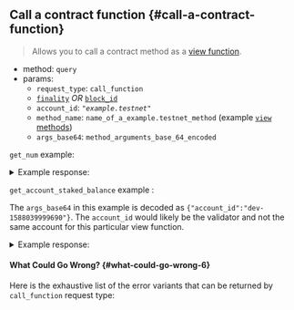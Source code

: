 
## Call a contract function {#call-a-contract-function}

> Allows you to call a contract method as a [view function](../../tools/near-cli#contract).

- method: `query`
- params:
  - `request_type`: `call_function`
  - [`finality`](/api/rpc/setup#using-finality-param) _OR_ [`block_id`](/api/rpc/setup#using-block_id-param)
  - `account_id`: _`"example.testnet"`_
  - `method_name`: `name_of_a_example.testnet_method` (example [`view` methods](https://github.com/near/core-contracts/blob/master/staking-pool/src/lib.rs#L317))
  - `args_base64`: `method_arguments_base_64_encoded`

`get_num` example:

<Tabs groupId="code-tabs">
  <TabItem value="json" label="JSON" default>
    <SimpleCallRequestJson />
  </TabItem>
  <TabItem value="js" label="JavaScript">
    <SimpleCallRequestJs />
  </TabItem>
  <TabItem value="http" label="HTTPie">
    <SimpleCallRequestBash />
  </TabItem>
</Tabs>

<details>
  <summary>Example response: </summary>
  <p>
    <SimpleCallResponseJson />
    **Note**: `[48]` is an array of bytes, to be specific it is an ASCII code of
    `0`.`near-sdk-rs` and `near-sdk-js` return JSON-serialized results.
  </p>
</details>

`get_account_staked_balance` example :

The `args_base64` in this example is decoded as `{"account_id":"dev-1588039999690"}`.
The `account_id` would likely be the validator and not the same account for
this particular view function.

<Tabs groupId="code-tabs">
  <TabItem value="json" label="JSON" default>
    <ComplexCallRequestJson />
  </TabItem>
  <TabItem value="js" label="JavaScript">
    <ComplexCallRequestJs />
  </TabItem>
  <TabItem value="http" label="HTTPie">
    <ComplexCallRequestBash />
  </TabItem>
</Tabs>

<details>
  <summary>Example response: </summary>
  <p>
    <ComplexCallResponseJson />
    **Note**: `[48]` is an array of bytes, to be specific it is an ASCII code of
    `0`.`near-sdk-rs` and `near-sdk-js` return JSON-serialized results.
  </p>
</details>

#### What Could Go Wrong? {#what-could-go-wrong-6}

<ErrorSchemaDescription />

Here is the exhaustive list of the error variants that can be returned by `call_function` request type:

<ErrorSchemaTable />
